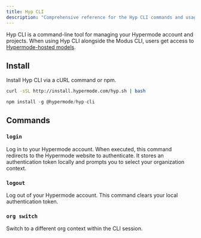 ```yaml
---
title: Hyp CLI
description: "Comprehensive reference for the Hyp CLI commands and usage"
---
```


Hyp CLI is a command-line tool for managing your Hypermode account and projects.
When using Hyp CLI alongside the Modus CLI, users get access to
[Hypermode-hosted models](/hosted-models).

## Install

Install Hyp CLI via a cURL command or npm.

<CodeGroup>

```bash MacOS + Linux
curl -sSL http://install.hypermode.com/hyp.sh | bash
```

```js Windows
npm install -g @hypermode/hyp-cli
```

</CodeGroup>

## Commands

### `login`

Log in to your Hypermode account. When executed, this command redirects to the
Hypermode website to authenticate. It stores an authentication token locally and
prompts you to select your organization context.

### `logout`

Log out of your Hypermode account. This command clears your local authentication
token.

### `org switch`

Switch to a different org context within the CLI session.
